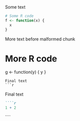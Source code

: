 Some text
```r
# Some R code
f <- function(x) {
  x
}
```
More text before malformed chunk

# More R code
g <- function(y) {
  y
}
```
Final text
```r

```
Final text
```md
````r
1 + 2
```
````
